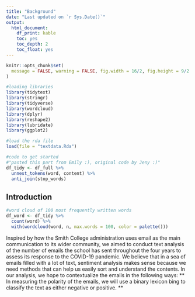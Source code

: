 ```yaml
---
title: "Background"
date: "Last updated on `r Sys.Date()`"
output:
  html_document:
    df_print: kable
    toc: yes
    toc_depth: 2
    toc_float: yes
---
```


```r
knitr::opts_chunk$set(
  message = FALSE, warning = FALSE, fig.width = 16/2, fig.height = 9/2
)
```

```r
#loading libraries
library(tidytext)
library(stringr)
library(tidyverse)
library(wordcloud)
library(dplyr)
library(reshape2)
library(lubridate)
library(ggplot2)

#load the rda file
load(file = "textdata.Rda")

#code to get started
#"pasted this part from Emily :), original code by Jeny :)"
df_tidy <- df_full %>% 
  unnest_tokens(word, content) %>% 
  anti_join(stop_words) 
```

## Introduction

```r
#word cloud of 100 most frequently written words
df_word <- df_tidy %>%
  count(word) %>%
  with(wordcloud(word, n, max.words = 100, color = palette()))

```
Inspired by how the Smith College administration uses email as the main communication to its wider community, we aimed to conduct text analysis of the number of emails the school has sent throughout the four years to assess its response to the COVID-19 pandemic. We believe that in a sea of emails filled with a lot of text, sentiment analysis makes sense because we need methods that can help us easily sort and understand the contents. In our analysis, we hope to contextualize the emails in the following ways:
** In measuring the polarity of the emails, we will use a binary lexicon bing to classify the text as either negative or positive.
** 
